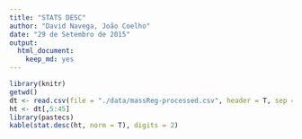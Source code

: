 ```yaml
---
title: "STATS DESC"
author: "David Navega, João Coelho"
date: "29 de Setembro de 2015"
output: 
  html_document: 
    keep_md: yes
---
```


```r
library(knitr)
getwd()
dt <- read.csv(file = "./data/massReg-processed.csv", header = T, sep = ",")
ht <- dt[,5:45]
library(pastecs)
kable(stat.desc(ht, norm = T), digits = 2)


```

